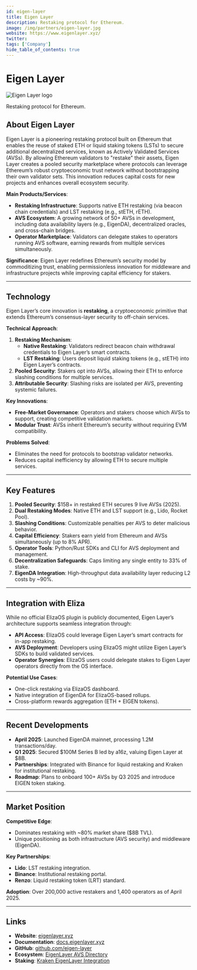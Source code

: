 ---
id: eigen-layer
title: Eigen Layer
description: Restaking protocol for Ethereum.
image: /img/partners/eigen-layer.jpg
website: https://www.eigenlayer.xyz/
twitter:
tags: ['Company']
hide_table_of_contents: true
---

# Eigen Layer

<div className="partner-logo">
  <img src="/img/partners/eigen-layer.jpg" alt="Eigen Layer logo" />
</div>

Restaking protocol for Ethereum.

## About Eigen Layer

Eigen Layer is a pioneering restaking protocol built on Ethereum that enables the reuse of staked ETH or liquid staking tokens (LSTs) to secure additional decentralized services, known as Actively Validated Services (AVSs). By allowing Ethereum validators to "restake" their assets, Eigen Layer creates a pooled security marketplace where protocols can leverage Ethereum’s robust cryptoeconomic trust network without bootstrapping their own validator sets. This innovation reduces capital costs for new projects and enhances overall ecosystem security.

**Main Products/Services**:

- **Restaking Infrastructure**: Supports native ETH restaking (via beacon chain credentials) and LST restaking (e.g., stETH, rETH).
- **AVS Ecosystem**: A growing network of 50+ AVSs in development, including data availability layers (e.g., EigenDA), decentralized oracles, and cross-chain bridges.
- **Operator Marketplace**: Validators can delegate stakes to operators running AVS software, earning rewards from multiple services simultaneously.

**Significance**: Eigen Layer redefines Ethereum’s security model by commoditizing trust, enabling permissionless innovation for middleware and infrastructure projects while improving capital efficiency for stakers.

---

## Technology

Eigen Layer’s core innovation is **restaking**, a cryptoeconomic primitive that extends Ethereum’s consensus-layer security to off-chain services.

**Technical Approach**:

1. **Restaking Mechanism**:
   - **Native Restaking**: Validators redirect beacon chain withdrawal credentials to Eigen Layer’s smart contracts.
   - **LST Restaking**: Users deposit liquid staking tokens (e.g., stETH) into Eigen Layer’s contracts.
2. **Pooled Security**: Stakers opt into AVSs, allowing their ETH to enforce slashing conditions for multiple services.
3. **Attributable Security**: Slashing risks are isolated per AVS, preventing systemic failures.

**Key Innovations**:

- **Free-Market Governance**: Operators and stakers choose which AVSs to support, creating competitive validation markets.
- **Modular Trust**: AVSs inherit Ethereum’s security without requiring EVM compatibility.

**Problems Solved**:

- Eliminates the need for protocols to bootstrap validator networks.
- Reduces capital inefficiency by allowing ETH to secure multiple services.

---

## Key Features

1. **Pooled Security**: $15B+ in restaked ETH secures 9 live AVSs (2025).
2. **Dual Restaking Modes**: Native ETH and LST support (e.g., Lido, Rocket Pool).
3. **Slashing Conditions**: Customizable penalties per AVS to deter malicious behavior.
4. **Capital Efficiency**: Stakers earn yield from Ethereum and AVSs simultaneously (up to 8% APR).
5. **Operator Tools**: Python/Rust SDKs and CLI for AVS deployment and management.
6. **Decentralization Safeguards**: Caps limiting any single entity to 33% of stake.
7. **EigenDA Integration**: High-throughput data availability layer reducing L2 costs by ~90%.

---

## Integration with Eliza

While no official ElizaOS plugin is publicly documented, Eigen Layer’s architecture supports seamless integration through:

- **API Access**: ElizaOS could leverage Eigen Layer’s smart contracts for in-app restaking.
- **AVS Deployment**: Developers using ElizaOS might utilize Eigen Layer’s SDKs to build validated services.
- **Operator Synergies**: ElizaOS users could delegate stakes to Eigen Layer operators directly from the OS interface.

**Potential Use Cases**:

- One-click restaking via ElizaOS dashboard.
- Native integration of EigenDA for ElizaOS-based rollups.
- Cross-platform rewards aggregation (ETH + EIGEN tokens).

---

## Recent Developments

- **April 2025**: Launched EigenDA mainnet, processing 1.2M transactions/day.
- **Q1 2025**: Secured $100M Series B led by a16z, valuing Eigen Layer at $8B.
- **Partnerships**: Integrated with Binance for liquid restaking and Kraken for institutional restaking.
- **Roadmap**: Plans to onboard 100+ AVSs by Q3 2025 and introduce EIGEN token staking.

---

## Market Position

**Competitive Edge**:

- Dominates restaking with ~80% market share ($8B TVL).
- Unique positioning as both infrastructure (AVS security) and middleware (EigenDA).

**Key Partnerships**:

- **Lido**: LST restaking integration.
- **Binance**: Institutional restaking portal.
- **Renzo**: Liquid restaking token (LRT) standard.

**Adoption**: Over 200,000 active restakers and 1,400 operators as of April 2025.

---

## Links

- **Website**: [eigenlayer.xyz](https://www.eigenlayer.xyz/)
- **Documentation**: [docs.eigenlayer.xyz](https://docs.eigenlayer.xyz/)
- **GitHub**: [github.com/eigen-layer](https://github.com/eigen-layer)
- **Ecosystem**: [EigenLayer AVS Directory](https://www.eigenlayer.xyz/ecosystem)
- **Staking**: [Kraken EigenLayer Integration](https://www.kraken.com/features/eth-restaking)
